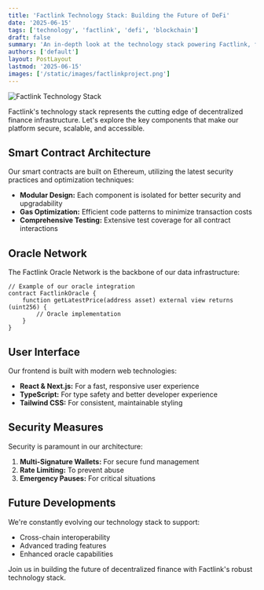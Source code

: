 ```yaml
---
title: 'Factlink Technology Stack: Building the Future of DeFi'
date: '2025-06-15'
tags: ['technology', 'factlink', 'defi', 'blockchain']
draft: false
summary: 'An in-depth look at the technology stack powering Factlink, from smart contracts to oracle networks and beyond.'
authors: ['default']
layout: PostLayout
lastmod: '2025-06-15'
images: ['/static/images/factlinkproject.png']
---
```


![Factlink Technology Stack](/static/images/blog/factlink-tech-stack.jpg)

Factlink's technology stack represents the cutting edge of decentralized finance infrastructure. Let's explore the key components that make our platform secure, scalable, and accessible.

## Smart Contract Architecture

Our smart contracts are built on Ethereum, utilizing the latest security practices and optimization techniques:

- **Modular Design:** Each component is isolated for better security and upgradability
- **Gas Optimization:** Efficient code patterns to minimize transaction costs
- **Comprehensive Testing:** Extensive test coverage for all contract interactions

## Oracle Network

The Factlink Oracle Network is the backbone of our data infrastructure:

```solidity
// Example of our oracle integration
contract FactlinkOracle {
    function getLatestPrice(address asset) external view returns (uint256) {
        // Oracle implementation
    }
}
```

## User Interface

Our frontend is built with modern web technologies:

- **React & Next.js:** For a fast, responsive user experience
- **TypeScript:** For type safety and better developer experience
- **Tailwind CSS:** For consistent, maintainable styling

## Security Measures

Security is paramount in our architecture:

1. **Multi-Signature Wallets:** For secure fund management
2. **Rate Limiting:** To prevent abuse
3. **Emergency Pauses:** For critical situations

## Future Developments

We're constantly evolving our technology stack to support:

- Cross-chain interoperability
- Advanced trading features
- Enhanced oracle capabilities

Join us in building the future of decentralized finance with Factlink's robust technology stack.
